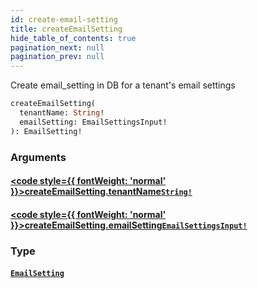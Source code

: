 ```yaml
---
id: create-email-setting
title: createEmailSetting
hide_table_of_contents: true
pagination_next: null
pagination_prev: null
---
```








Create email_setting in DB for a tenant's email settings

```graphql
createEmailSetting(
  tenantName: String!
  emailSetting: EmailSettingsInput!
): EmailSetting!
```


### Arguments

#### [<code style={{ fontWeight: 'normal' }}>createEmailSetting.<b>tenantName</b></code>](#)<Bullet />[`String!`](/scalars/string) <Badge class="secondary" text="non-null"/> <Badge class="secondary" text="scalar"/>
> 
> 

#### [<code style={{ fontWeight: 'normal' }}>createEmailSetting.<b>emailSetting</b></code>](#)<Bullet />[`EmailSettingsInput!`](/inputs/email-settings-input) <Badge class="secondary" text="non-null"/> <Badge class="secondary" text="input"/>
> 
> 

### Type

#### [`EmailSetting`](/objects/email-setting) <Badge class="secondary" text="object"/>
> 
> 





